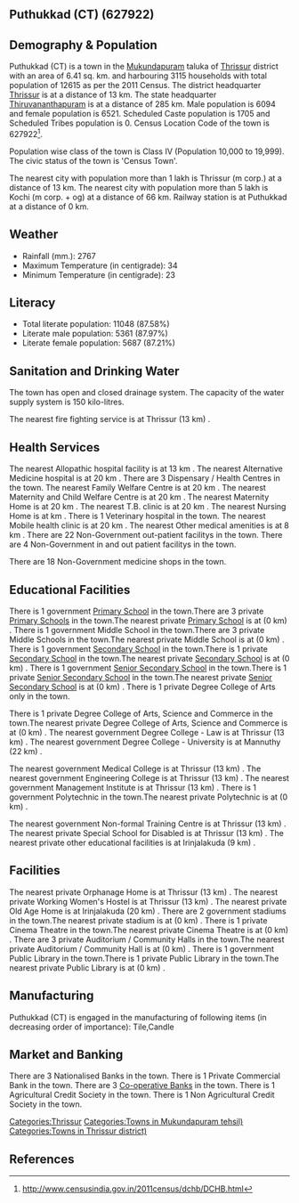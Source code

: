 {{Infobox settlement
| name=Puthukkad (CT)
| native_name=
| native_name_lang=
| other_name=
| nickname=
| settlement_type=Town
| image_skyline=
| image_alt=
| image_caption=
| pushpin_map=India Kerala
| pushpin_label_position=right
| pushpin_map_alt=
| pushpin_map_caption=Location in Kerala, India
| latd=
| latm=
| lats=
| latNS=
| longd=
| longm=
| longs=
| longEW=
| coordinates_display=inline,title
| subdivision_type=Country
| subdivision_name={{flag|India}}
| subdivision_type1=[[States and territories of India|State]]
| subdivision_name1=Kerala 
| subdivision_type2=[[List of districts of India|District]]
| subdivision_name2=Thrissur
| subdivision_type3=Tahsil
| subdivision_name3=Mukundapuram
| website=
| established_title=<!-- Established -->
| established_date=
| founder=
| named_for=
| government_type=
| governing_body=
| unit_pref=Metric
| area_footnotes=
| area_rank=
| area_total_km2=6.41
| elevation_footnotes=
| elevation_m=
| population_total=12615
| population_as_of=2011
| population_rank=
| population_density_km2=1968
| population_demonym=
| population_footnotes=
| demographics_type1=Languages=
| demographics1_title1=Official=
| demographics1_info1=[[Malayalam language|Malayalam]]
| timezone1=[[Indian Standard Time|IST]]
| utc_offset1==+5:30
| postal_code_type=[[Postal Index Number|PIN]]
| postal_code=
| area_code_type=Telephone code
| area_code=
| registration_plate=
| blank1_name_sec1=Nearest city
| blank1_info_sec1=[[Thrissur (m corp.)]]
| blank2_name_sec1=[[Human sex ratio|Sex ratio]]
| blank2_info_sec1=1070
| blank3_name_sec1=Literacy
| blank3_info_sec1=87.58%
| blank1_name_sec2=[[2011 Census of India|2011 census]] code
| blank1_info_sec2=627922
| footnotes=
}}

== Puthukkad (CT) (627922) ==

== Demography & Population ==

Puthukkad (CT) is a town in the [[Mukundapuram]] taluka of [[Thrissur]] district with an area of 6.41 sq. km. and harbouring 3115 households with total population of 12615 as per the 2011 Census. The district headquarter [[Thrissur]] is at a distance of 13 km. The state headquarter [[Thiruvananthapuram]] is at a distance of 285 km. Male population is 6094 and female population is 6521. Scheduled Caste population is 1705 and Scheduled Tribes population is 0. Census Location Code of the town is 627922<ref>http://www.censusindia.gov.in/2011census/dchb/DCHB.html</ref>.

Population wise class of the town is Class IV (Population 10,000 to 19,999).
The civic status of the town is 'Census Town'.

The nearest city with population more than 1 lakh is Thrissur (m corp.) at a distance of 13 km. The nearest city with population more than 5 lakh is Kochi (m corp. + og)  at a distance of 66 km. Railway station is at Puthukkad at a distance of 0 km.


== Weather ==  
* Rainfall (mm.): 2767 
* Maximum Temperature (in centigrade): 34
* Minimum Temperature (in centigrade): 23


== Literacy ==  
* Total literate population: 11048 (87.58%)
* Literate male population: 5361 (87.97%)
* Literate female population: 5687 (87.21%)


== Sanitation and Drinking Water ==  
The town has open and closed drainage system.
The capacity of the water supply system is 150 kilo-litres.

The nearest fire fighting service is at Thrissur (13 km) .


== Health Services ==
The nearest Allopathic hospital facility is at 13 km .
The nearest Alternative Medicine hospital is at 20 km .
There are 3 Dispensary / Health Centres in the town.
The nearest Family Welfare Centre is at 20 km .
The nearest Maternity and Child Welfare Centre is at 20 km .
The nearest Maternity Home is at 20 km .
The nearest T.B. clinic is at 20 km .
The nearest Nursing Home is at  km .
There is 1 Veterinary hospital in the town.
The nearest Mobile health clinic is at 20 km .
The nearest Other medical amenities is at 8 km .
There are 22 Non-Government out-patient facilitys in the town.
There are 4 Non-Government in and out patient facilitys in the town.

There are 18 Non-Government medicine shops in the town.


== Educational Facilities ==
There is 1 government [[Primary School]] in the town.There are 3 private [[Primary School]]s in the town.The nearest private [[Primary School]] is at  (0 km) .
There is 1 government Middle School in the town.There are 3 private Middle Schools in the town.The nearest private Middle School is at  (0 km) .
There is 1 government [[Secondary School]] in the town.There is 1 private [[Secondary School]] in the town.The nearest private [[Secondary School]] is at  (0 km) .
There is 1 government [[Senior Secondary School]] in the town.There is 1 private [[Senior Secondary School]] in the town.The nearest private [[Senior Secondary School]] is at  (0 km) .
There is 1 private Degree College of Arts only in the town. 
 
 
 
 
There is 1 private Degree College of Arts, Science and Commerce in the town.The nearest private Degree College of Arts, Science and Commerce is at  (0 km) .
The nearest government Degree College - Law is at Thrissur (13 km) .
The nearest government Degree College - University is at Mannuthy (22 km) .
 
The nearest government Medical College is at Thrissur (13 km) .
The nearest government Engineering College is at Thrissur (13 km) .
The nearest government Management Institute is at Thrissur (13 km) .
There is 1 government Polytechnic in the town.The nearest private Polytechnic is at  (0 km) .
 
The nearest government Non-formal Training Centre is at Thrissur (13 km) .
The nearest private Special School for Disabled is at Thrissur (13 km) .
The nearest private other educational facilities is at Irinjalakuda (9 km) .


== Facilities ==
The nearest private Orphanage Home is at Thrissur (13 km) .
The nearest private Working Women's Hostel is at Thrissur (13 km) .
The nearest private Old Age Home is at Irinjalakuda (20 km) .
There are 2 government stadiums in the town.The nearest private stadium is at  (0 km) .
There is 1 private Cinema Theatre in the town.The nearest private Cinema Theatre is at  (0 km) .
There are 3 private Auditorium / Community Halls in the town.The nearest private Auditorium / Community Hall is at  (0 km) .
There is 1 government Public Library in the town.There is 1 private Public Library in the town.The nearest private Public Library is at  (0 km) .


== Manufacturing ==
Puthukkad (CT) is engaged in the manufacturing of following items (in decreasing order of importance): Tile,Candle


== Market and Banking ==
There are 3 Nationalised Banks in the town.
There is 1 Private Commercial Bank in the town.
There are 3 [[Co-operative Bank]]s in the town.
There is 1 Agricultural Credit Society in the town.
There is 1 Non Agricultural Credit Society in the town.


[[Categories:Thrissur]]
[[Categories:Towns in Mukundapuram tehsil)]]
[[Categories:Towns in Thrissur district)]]


== References ==
{{Reflist}}


